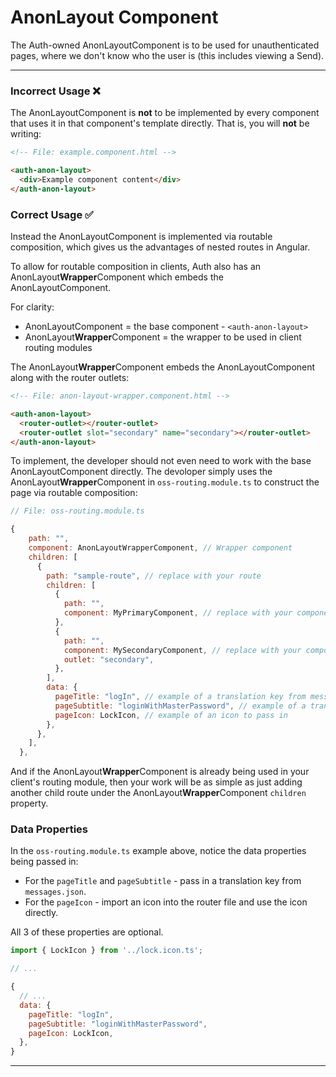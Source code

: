 

<Meta of={stories} />

# AnonLayout Component

The Auth-owned AnonLayoutComponent is to be used for unauthenticated pages, where we don't know who
the user is (this includes viewing a Send).

---

### Incorrect Usage ❌

The AnonLayoutComponent is **not** to be implemented by every component that uses it in that
component's template directly. That is, you will **not** be writing:

```html
<!-- File: example.component.html -->

<auth-anon-layout>
  <div>Example component content</div>
</auth-anon-layout>
```

### Correct Usage ✅

Instead the AnonLayoutComponent is implemented via routable composition, which gives us the
advantages of nested routes in Angular.

To allow for routable composition in clients, Auth also has an AnonLayout**Wrapper**Component which
embeds the AnonLayoutComponent.

For clarity:

- AnonLayoutComponent = the base component - `<auth-anon-layout>`
- AnonLayout**Wrapper**Component = the wrapper to be used in client routing modules

The AnonLayout**Wrapper**Component embeds the AnonLayoutComponent along with the router outlets:

```html
<!-- File: anon-layout-wrapper.component.html -->

<auth-anon-layout>
  <router-outlet></router-outlet>
  <router-outlet slot="secondary" name="secondary"></router-outlet>
</auth-anon-layout>
```

To implement, the developer should not even need to work with the base AnonLayoutComponent directly.
The devoloper simply uses the AnonLayout**Wrapper**Component in `oss-routing.module.ts` to construct
the page via routable composition:

```javascript
// File: oss-routing.module.ts

{
    path: "",
    component: AnonLayoutWrapperComponent, // Wrapper component
    children: [
      {
        path: "sample-route", // replace with your route
        children: [
          {
            path: "",
            component: MyPrimaryComponent, // replace with your component
          },
          {
            path: "",
            component: MySecondaryComponent, // replace with your component (or remove this secondary outlet object entirely if not needed)
            outlet: "secondary",
          },
        ],
        data: {
          pageTitle: "logIn", // example of a translation key from messages.json
          pageSubtitle: "loginWithMasterPassword", // example of a translation key from messages.json
          pageIcon: LockIcon, // example of an icon to pass in
        },
      },
    ],
  },
```

And if the AnonLayout**Wrapper**Component is already being used in your client's routing module,
then your work will be as simple as just adding another child route under the
AnonLayout**Wrapper**Component `children` property.

### Data Properties

In the `oss-routing.module.ts` example above, notice the data properties being passed in:

- For the `pageTitle` and `pageSubtitle` - pass in a translation key from `messages.json`.
- For the `pageIcon` - import an icon into the router file and use the icon directly.

All 3 of these properties are optional.

```javascript
import { LockIcon } from '../lock.icon.ts';

// ...

{
  // ...
  data: {
    pageTitle: "logIn",
    pageSubtitle: "loginWithMasterPassword",
    pageIcon: LockIcon,
  },
}
```

---

<Story of={stories.WithSecondaryContent} />
